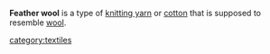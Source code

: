'''Feather wool''' is a type of [[knitting yarn]] or [[cotton]] that is supposed to resemble [[wool]].

[[category:textiles]]
{{stub}}